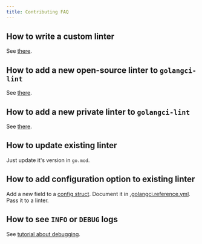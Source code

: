 ```yaml
---
title: Contributing FAQ
---
```


## How to write a custom linter

See [there](/contributing/new-linters#how-to-write-a-custom-linter).

## How to add a new open-source linter to `golangci-lint`

See [there](/contributing/new-linters#how-to-add-a-public-linter-to-golangci-lint).

## How to add a new private linter to `golangci-lint`

See [there](/contributing/new-linters#how-to-add-a-private-linter-to-golangci-lint).

## How to update existing linter

Just update it's version in `go.mod`.

## How to add configuration option to existing linter

Add a new field to a [config struct](https://github.com/lgvital/golangci-lint/blob/master/pkg/config/config.go).
Document it in [.golangci.reference.yml](https://github.com/lgvital/golangci-lint/blob/master/.golangci.reference.yml).
Pass it to a linter.

## How to see `INFO` or `DEBUG` logs

See [tutorial about debugging](/contributing/debug/).
